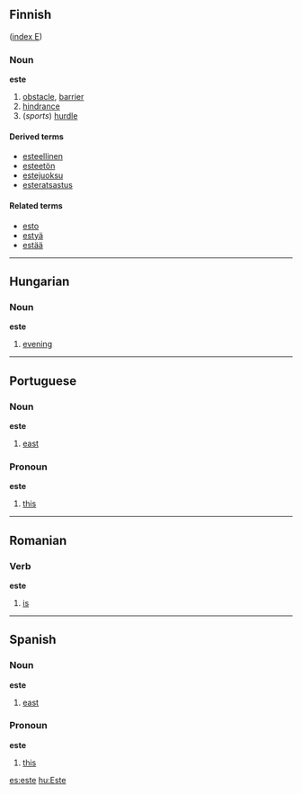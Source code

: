 ==Finnish==
([[Wiktionary:Finnish_index_e|index E]])

===Noun===
'''este'''

#[[obstacle]], [[barrier]]
#[[hindrance]]
#(''sports'') [[hurdle]]

====Derived terms====
*[[esteellinen]]
*[[esteetön]]
*[[estejuoksu]]
*[[esteratsastus]]

====Related terms====
*[[esto]]
*[[estyä]]
*[[estää]]

----
==Hungarian==
===Noun===
'''este'''

#[[evening]]

----
==Portuguese==

===Noun===
'''este'''

#[[east]]

===Pronoun===
'''este'''

#[[this]]

----
==Romanian==
===Verb===
'''este'''

#[[is]]

----
==Spanish==

===Noun===
'''este'''

#[[east]]

===Pronoun===
'''este'''

#[[this]]

[[es:este]]
[[hu:Este]]